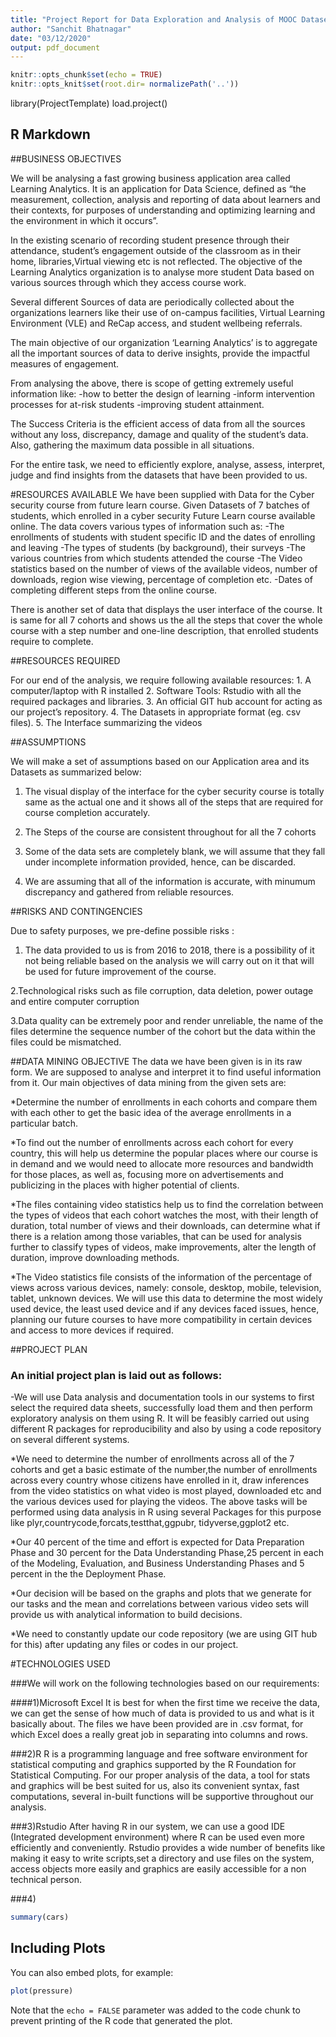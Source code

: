 ```yaml
---
title: "Project Report for Data Exploration and Analysis of MOOC Dataset"
author: "Sanchit Bhatnagar"
date: "03/12/2020"
output: pdf_document
---
```


```r
knitr::opts_chunk$set(echo = TRUE)
knitr::opts_knit$set(root.dir= normalizePath('..'))
```
library(ProjectTemplate)
load.project()

## R Markdown

##BUSINESS OBJECTIVES

We will be analysing a fast growing business application area called Learning
Analytics. It is an application for Data Science, defined as “the measurement, 
collection, analysis and reporting of data about learners and their contexts, 
for purposes of understanding and optimizing learning and the environment in which it occurs”.

In the existing scenario of recording student presence through their attendance,
student's engagement outside of the classroom as in their
home, libraries,Virtual viewing etc is not reflected. The objective of the 
Learning Analytics organization is to analyse more student Data based on 
various sources through which they access course work.

Several different Sources of data are periodically collected about the 
organizations learners like their use of on-campus facilities, Virtual Learning 
Environment (VLE) and ReCap access, and student wellbeing referrals.

The main objective of our organization 'Learning Analytics' is to aggregate 
all the important sources of data to derive insights, provide the impactful
measures of engagement.

From analysing the above, there is scope of getting extremely useful information
like:
-how to better the design of learning
-inform intervention processes for at-risk students
-improving student attainment.

The Success Criteria is the efficient access of data from all the
sources without any loss, discrepancy, damage and quality of the student's data.
Also, gathering the maximum data possible in all situations.

For the entire task, we need to efficiently explore, analyse, assess, interpret,
judge and find insights from the datasets that have been provided to us.


#RESOURCES AVAILABLE
We have been supplied with Data for the Cyber security course from future learn 
course. Given Datasets of 7 batches of students, which enrolled in 
a cyber security Future Learn course available online. The data covers various types of information
such as:
-The enrollments of students with student specific ID and the dates of enrolling and leaving
-The types of students (by background), their surveys
-The various countries from which students attended the course
-The Video statistics based on the number of views of the available videos, 
number of downloads, region wise viewing, percentage of completion etc.
-Dates of completing different steps from the online course.

There is another set of data that displays the user interface of the course.
It is same for all 7 cohorts and shows us the all the steps that cover the whole 
course with a step number and one-line description, that enrolled students require
to complete.

##RESOURCES REQUIRED

For our end of the analysis, we require following available resources:
1. A computer/laptop with R installed
2. Software Tools: Rstudio with all the required packages and libraries.
3. An official GIT hub account for acting as our project's repository.
4. The Datasets in appropriate format (eg. csv files).
5. The Interface summarizing the videos



##ASSUMPTIONS

We will make a set of assumptions based on our Application area and its
Datasets as summarized below:

1. The visual display of the interface for the cyber security course is totally
same as the actual one and it shows all of the steps that are required for 
course completion accurately.

2. The Steps of the course are consistent throughout for all the 7 cohorts

3. Some of the data sets are completely blank, we will assume that they fall under
incomplete information provided, hence, can be discarded.

4. We are assuming that all of the information is accurate, with minumum discrepancy 
and gathered from reliable resources.

##RISKS AND CONTINGENCIES

Due to safety purposes, we pre-define possible risks :

1. The data provided to us is from 2016 to 2018, there is a possibility of 
it not being reliable based on the analysis we will carry out on it that will be used for future
improvement of the course.

2.Technological risks such as file corruption, data deletion, power outage and entire computer corruption

3.Data quality can be extremely poor and render unreliable, the name of the files determine the sequence number of the cohort but the data within the files could be mismatched.


##DATA MINING OBJECTIVE
The data we have been given is in its raw form. We are supposed to analyse and interpret it to find useful information from it. Our main objectives of data mining from the given sets are:

*Determine the number of enrollments in each cohorts and compare them with each other to get the basic idea of the average enrollments in a particular batch.

*To find out the number of enrollments across each cohort for every country, this will help us determine the popular places where our course is in demand and we would need to allocate more resources and bandwidth for those places, as well as, focusing more on advertisements and publicizing in the places with higher potential of clients.

*The files containing video statistics help us to find the correlation between the types of videos that each cohort watches the most, with their length of duration, total number of views and their downloads, can determine what if there is a relation among those variables, that can be used for analysis further to classify types of videos, make improvements, alter the length of duration, improve downloading methods. 

*The Video statistics file consists of the information of the percentage of views across various devices, namely: console,	desktop,	mobile,	television,	tablet,	unknown devices. 
We will use this data to determine the most widely used device, the least used device and if any devices faced issues, hence, planning our future courses to have more compatibility in certain devices and access to more devices if required.


##PROJECT PLAN

### An initial project plan is laid out as follows:

-We will use Data analysis and documentation tools in our systems to first select the required data sheets, successfully load them and then perform exploratory analysis on them using R. It will be feasibly carried out using different R packages for reproducibility and also by using a code repository on several different systems.

*We need to determine the number of enrollments across all of the 7 cohorts and get a basic estimate of the number,the number of enrollments across every country whose citizens have enrolled in it, draw inferences from the video statistics on what video is most played, downloaded etc and the various devices used for playing the videos.
The above tasks will be performed using data analysis in R using several Packages for this purpose like plyr,countrycode,forcats,testthat,ggpubr, tidyverse,ggplot2 etc.

*Our 40 percent of the time and effort is expected for Data Preparation Phase and 30 percent for the Data Understanding Phase,25 percent in each of the Modeling, Evaluation, and Business Understanding Phases and 5 percent in the the Deployment Phase.

*Our decision will be based on the graphs and plots that we generate for our tasks and the mean and correlations between various video sets will provide us with analytical information to build decisions.

*We need to constantly update our code repository (we are using GIT hub for this) after updating any files or codes in our project.


#TECHNOLOGIES USED

###We will work on the following technologies based on our requirements:

####1)Microsoft Excel 
It is best for when the first time we receive the data, we can get the sense of how much of data is provided to us and what is it basically about. The files we have been provided are in .csv format, for which Excel does a really great job in separating into columns and rows.

###2)R
R is a programming language and free software environment for statistical computing and graphics supported by the R Foundation for Statistical Computing. For our proper analysis of the data, a tool for stats and graphics will be best suited for us, also its convenient syntax, fast computations, several in-built functions will be supportive throughout our analysis.

###3)Rstudio
After having R in our system, we can use a good IDE (Integrated development environment) where R can be used even more efficiently and conveniently. Rstudio provides a wide number of benefits like
making it easy to write scripts,set a directory and use files on the system, access objects more easily and graphics are easily accessible for a non technical person.

###4)



```r
summary(cars)
```

## Including Plots

You can also embed plots, for example:

```r
plot(pressure)
```

Note that the `echo = FALSE` parameter was added to the code chunk to prevent printing of the R code that generated the plot.
